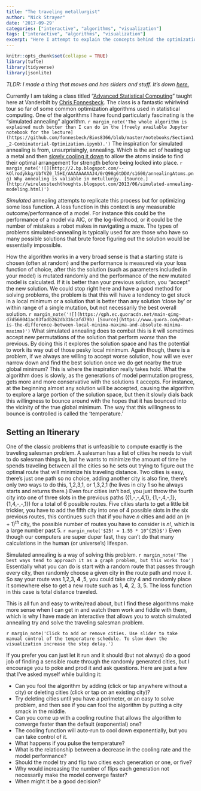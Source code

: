```yaml
---
title: "The traveling metallurgist"
author: "Nick Strayer"
date: '2017-09-29'
categories: ["interactive", "algorithms", "visualization"]
tags: ["interactive", "algorithms", "visualization"]
excerpt: "Here I attempt to explain the concepts behind the optimization technique simulated annealing and the combinatorial optimization problem of the traveling salesman. First in words, and then more excitingly in an interactive visualization."
---
```

  
  
```r
knitr::opts_chunk$set(collapse = TRUE)
library(tufte)
library(tidyverse)
library(jsonlite)
```


_TLDR: I made a thing that moves and has sliders and stuff. It's down [here.](#viz)_

Currently I am taking a class titled "[Advanced Statistical Computing](http://stronginference.com/Bios8366/)" taught here at Vanderbilt by [Chris Fonnesbeck](https://twitter.com/fonnesbeck). The class is a fantastic whirlwind tour so far of some common optimization algorithms used in statistical computing. One of the algorithms I have found particularly fascinating is the "simulated annealing" algorithm. `r margin_note('The whole algorithm is explained much better than I can do in the [freely available Jupyter notebook for the lecture](https://github.com/fonnesbeck/Bios8366/blob/master/notebooks/Section1_2-Combinatorial-Optimization.ipynb).')` The inspiration for simulated annealing is from, unsurprisingly, annealing. Which is the act of heating up a metal and then [slowly cooling it down](https://en.wikipedia.org/wiki/Annealing_(metallurgy)) to allow the atoms inside to find their optimal arrangement for strength before being locked into place.  `r margin_note('![](http://2.bp.blogspot.com/--kOlrodykkg/UbfVZ0_l5HI/AAAAAAAAAJ4/0rQ98g6tDDA/s1600/annealingAtoms.png) Why annealing is valiable in metullurgy. [Source.](http://wirelesstechthoughts.blogspot.com/2013/06/simulated-annealing-modeling.html)')`

_Simulated_ annealing attempts to replicate this process but for optimizing some loss function. A loss function in this context is any measurable outcome/performance of a model. For instance this could be the performance of a model via AIC, or the log-likelihood, or it could be the number of mistakes a robot makes in navigating a maze. The types of problems simulated-annealing is typically used for are those who have so many possible solutions that brute force figuring out the solution would be essentially impossible. 

How the algorithm works in a very broad sense is that a starting state is chosen (often at random) and the performance is measured via your loss function of choice, after this the solution (such as parameters included in your model) is mutated randomly and the performance of the new mutated model is calculated. If it is better than your previous solution, you "accept" the new solution. We could stop right here and have a good method for solving problems, the problem is that this will have a tendency to get stuck in a local minimum or a solution that is better than any solution 'close by' or within range of a single mutation, but not necessarily the best overall solution. `r margin_note('![](https://qph.ec.quoracdn.net/main-qimg-d7d568041ac03fadb262db316cafd79b) [Source](https://www.quora.com/What-is-the-difference-between-local-minima-maxima-and-absolute-minima-maxima)')` What simulated annealing does to combat this is it will sometimes accept new permutations of the solution that perform _worse_ than the previous. By doing this it explores the solution space and has the potential to work its way out of those pesky local minimum. Again though, there is a problem, if we always are willing to accept worse solution, how will we ever narrow down and find the best solution once we do get nearby the true global minimum? This is where the inspiration really takes hold. What the algorithm does is slowly, as the generations of model permutation progress, gets more and more conservative with the solutions it accepts. For instance, at the beginning almost any solution will be accepted, causing the algorithm to explore a large portion of the solution space, but then it slowly dials back this willingness to bounce around with the hopes that it has bounced into the vicinity of the true global minimum. The way that this willingness to bounce is controlled is called the 'temperature.'

## Setting an Itinerary

One of the classic problems that is unfeasible to compute exactly is the traveling salesman problem. A salesman has a list of cities he needs to visit to do salesman things in, but he wants to minimize the amount of time he spends traveling between all the cities so he sets out trying to figure out the optimal route that will minimize his traveling distance. Two cities is easy, there's just one path so no choice, adding another city is also fine, there's only two ways to do this, 1,2,3,1, or 1,3,2,1 (he lives in city 1 so he always starts and returns there.) Even four cities isn't bad, you just throw the fourth city into one of three slots in the previous paths ({1,-,-,4,1}, {1,-,4,-,1}, {1,4,-,-,1}) for a total of 6 possible routes. Five cities starts to get a little bit trickier, you have to add the fifth city into one of 4 possible slots in the six previous routes, this continues such that if you have $n$ cities and add an $(n + 1)^{th}$ city, the possible number of routes you have to consider is $n!$, which is a large number past 5. `r margin_note('$25! = 1.55 * 10^{25}$')` Even though our computers are super duper fast, they can't do that many calculations in the human (or universe's) lifespan. 

Simulated annealing is a way of solving this problem. `r margin_note('The best ways tend to approach it as a graph problem, but this works too')` Essentially what you can do is start with a random route that passes through every city, then randomly choose a given city in the route path and move it. So say your route was 1,2,3, __4__ ,5, you could take city 4 and randomly place it somewhere else to get a new route such as 1, __4__, 2, 3, 5. The loss function in this case is total distance traveled. 

This is all fun and easy to write/read about, but I find these algorithms make more sense when I can get in and watch them work and fiddle with them, which is why I have made an interactive that allows you to watch simulated annealing try and solve the traveling salesman problem. 

<div id = 'viz' class = "fullwidth"></div>
<link rel="stylesheet" href="/js/travelingSalesman/style.css">
<script src="/js/travelingSalesman/bundle.js"></script>

`r margin_note('Click to add or remove cities. Use slider to take manual control of the temperature schedule. To slow down the visualization increase the step delay.')`

If you prefer you can just let it run and it should (but not always) do a good job of finding a sensible route through the randomly generated cities, but I encourage you to poke and prod it and ask questions. Here are just a few that I've asked myself while building it: 

- Can you fool the algorithm by adding (click or tap anywhere without a city) or deleting cities (click or tap on an existing city)? 
- Try deleting cities until you have a perimeter, or an easy to solve problem, and then see if you can fool the algorithm by putting a city smack in the middle. 
- Can you come up with a cooling routine that allows the algorithm to converge faster than the default (exponential) one? 
- The cooling function will auto-run to cool down exponentially, but you can take control of it.  
- What happens if you pulse the temperature? 
- What is the relationship between a decrease in the cooling rate and the model performance? 
- Should the model try and flip two cities each generation or one, or five? 
- Why would increasing the number of flips each generation not necessarily make the model converge faster? 
- When might it be a good decision? 

